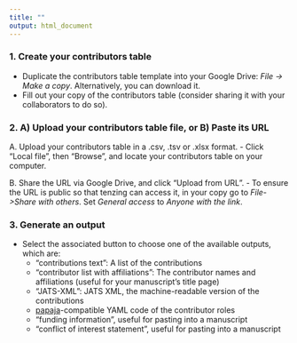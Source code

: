 ```yaml
---
title: ""
output: html_document
---
```


### 1. Create your contributors table
* Duplicate the contributors table template into your Google Drive: _File -> Make a copy_. Alternatively, you can download it.
* Fill out your copy of the contributors table (consider sharing it with your collaborators to do so).

### 2. A) Upload your contributors table file, or B) Paste its URL
A. Upload your contributors table in a .csv, .tsv or .xlsx format.
  - Click "Local file", then “Browse”, and locate your contributors table on your computer.

B. Share the URL via Google Drive, and click "Upload from URL".
  - To ensure the URL is public so that tenzing can access it, in your copy go to _File->Share with others_. Set _General access_ to _Anyone with the link_.
  
### 3. Generate an output
* Select the associated button to choose one of the available outputs, which are:
  - "contributions text": A list of the contributions 
  - "contributor list with affiliations": The contributor names and affiliations (useful for your manuscript's title page)
  - "JATS-XML": JATS XML, the machine-readable version of the contributions
  - <a href="https://github.com/crsh/papaja" class="link" target='_blank'>papaja</a>-compatible YAML code of the contributor roles
  - "funding information", useful for pasting into a manuscript
  - "conflict of interest statement", useful for pasting into a manuscript
